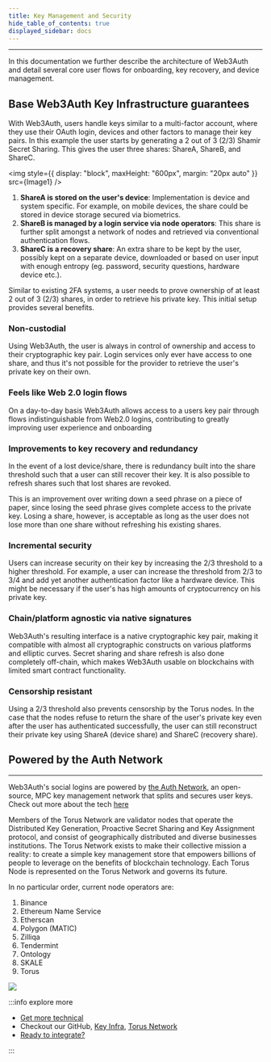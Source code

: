 ```yaml
---
title: Key Management and Security
hide_table_of_contents: true
displayed_sidebar: docs
---
```



---

In this documentation we further describe the architecture of Web3Auth and detail several core user flows for onboarding, key recovery, and device
management.

## Base Web3Auth Key Infrastructure guarantees

With Web3Auth, users handle keys similar to a multi-factor account, where they use their OAuth login, devices and other factors to manage their key
pairs. In this example the user starts by generating a 2 out of 3 (2/3) Shamir Secret Sharing. This gives the user three shares: ShareA, ShareB, and
ShareC.

<img style={{ display: "block", maxHeight: "600px", margin: "20px auto" }} src={Image1} />

1. **ShareA is stored on the user's device**: Implementation is device and system specific. For example, on mobile devices, the share could be stored
   in device storage secured via biometrics.
2. **ShareB is managed by a login service via node operators**: This share is further split amongst a network of nodes and retrieved via conventional
   authentication flows.
3. **ShareC is a recovery share**: An extra share to be kept by the user, possibly kept on a separate device, downloaded or based on user input with
   enough entropy (eg. password, security questions, hardware device etc.).

Similar to existing 2FA systems, a user needs to prove ownership of at least 2 out of 3 (2/3) shares, in order to retrieve his private key. This
initial setup provides several benefits.

### Non-custodial

Using Web3Auth, the user is always in control of ownership and access to their cryptographic key pair. Login services only ever have access to one
share, and thus it's not possible for the provider to retrieve the user's private key on their own.

### Feels like Web 2.0 login flows

On a day-to-day basis Web3Auth allows access to a users key pair through flows indistinguishable from Web2.0 logins, contributing to greatly improving
user experience and onboarding

### Improvements to key recovery and redundancy

In the event of a lost device/share, there is redundancy built into the share threshold such that a user can still recover their key. It is also
possible to refresh shares such that lost shares are revoked.

This is an improvement over writing down a seed phrase on a piece of paper, since losing the seed phrase gives complete access to the private key.
Losing a share, however, is acceptable as long as the user does not lose more than one share without refreshing his existing shares.

### Incremental security

Users can increase security on their key by increasing the 2/3 threshold to a higher threshold. For example, a user can increase the threshold from
2/3 to 3/4 and add yet another authentication factor like a hardware device. This might be necessary if the user's has high amounts of cryptocurrency
on his private key.

### Chain/platform agnostic via native signatures

Web3Auth's resulting interface is a native cryptographic key pair, making it compatible with almost all cryptographic constructs on various platforms
and elliptic curves. Secret sharing and share refresh is also done completely off-chain, which makes Web3Auth usable on blockchains with limited smart
contract functionality.

### Censorship resistant

Using a 2/3 threshold also prevents censorship by the Torus nodes. In the case that the nodes refuse to return the share of the user's private key
even after the user has authenticated successfully, the user can still reconstruct their private key using ShareA (device share) and ShareC (recovery
share).

## Powered by the Auth Network

---

Web3Auth's social logins are powered by [the Auth Network](https://tor.us), an open-source, MPC key management network that splits and secures user
keys. Check out more about the tech [here](https://tor.us)

Members of the Torus Network are validator nodes that operate the Distributed Key Generation, Proactive Secret Sharing and Key Assignment protocol,
and consist of geographically distributed and diverse businesses institutions. The Torus Network exists to make their collective mission a reality: to
create a simple key management store that empowers billions of people to leverage on the benefits of blockchain technology. Each Torus Node is
represented on the Torus Network and governs its future.

<div class="text-image-column">
<div style={{ flexGrow: "1" }}>
In no particular order, current node operators are:

1.  Binance
2.  Ethereum Name Service
3.  Etherscan
4.  Polygon (MATIC)
5.  Zilliqa
6.  Tendermint
7.  Ontology
8.  SKALE
9.  Torus

</div>
<div>
<img style={{ maxHeight: "500px" }} src={Image2} />
</div>
</div>

:::info explore more

- [Get more technical](https://docs.tor.us/key-infrastructure/technical-architecture)
- Checkout our GitHub, [Key Infra](https://github.com/tkey/tkey), [Torus Network](https://github.com/torusresearch/torus-node)
- [Ready to integrate?](/get-started)

:::
